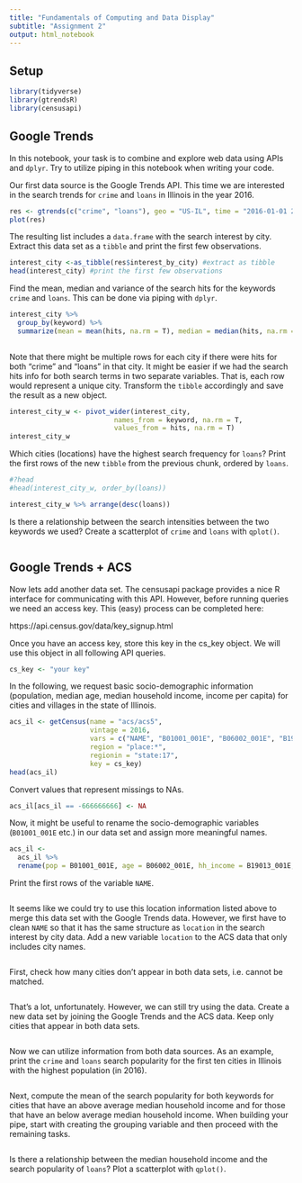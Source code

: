 ```yaml
---
title: "Fundamentals of Computing and Data Display"
subtitle: "Assignment 2"
output: html_notebook
---
```


## Setup

```r
library(tidyverse)
library(gtrendsR)
library(censusapi)
```

## Google Trends

In this notebook, your task is to combine and explore web data using APIs and `dplyr`. Try to utilize piping in this notebook when writing your code.

Our first data source is the Google Trends API. This time we are interested in the search trends for `crime` and `loans` in Illinois in the year 2016.

```r
res <- gtrends(c("crime", "loans"), geo = "US-IL", time = "2016-01-01 2016-12-31", low_search_volume = TRUE)
plot(res) 
```

The resulting list includes a `data.frame` with the search interest by city. Extract this data set as a `tibble` and print the first few observations.

```r
interest_city <-as_tibble(res$interest_by_city) #extract as tibble
head(interest_city) #print the first few observations
```

Find the mean, median and variance of the search hits for the keywords `crime` and `loans`. This can be done via piping with `dplyr`.

```r
interest_city %>% 
  group_by(keyword) %>%
  summarize(mean = mean(hits, na.rm = T), median = median(hits, na.rm = T), variance = var(hits, na.rm = T))
  
```

Note that there might be multiple rows for each city if there were hits for both "crime" and "loans" in that city. It might be easier if we had the search hits info for both search terms in two separate variables. That is, each row would represent a unique city. Transform the `tibble` accordingly and save the result as a new object.

```r
interest_city_w <- pivot_wider(interest_city, 
                          names_from = keyword, na.rm = T, 
                          values_from = hits, na.rm = T)
interest_city_w 
```

Which cities (locations) have the highest search frequency for `loans`? Print the first rows of the new `tibble` from the previous chunk, ordered by `loans`.

```r
#?head
#head(interest_city_w, order_by(loans))

interest_city_w %>% arrange(desc(loans))
```

Is there a relationship between the search intensities between the two keywords we used? Create a scatterplot of `crime` and `loans` with `qplot()`.

```r

```

## Google Trends + ACS

Now lets add another data set. The censusapi package provides a nice R interface for communicating with this API. However, before running queries we need an access key. This (easy) process can be completed here:

https://api.census.gov/data/key_signup.html

Once you have an access key, store this key in the cs_key object. We will use this object in all following API queries.

```r
cs_key <- "your key"
```

In the following, we request basic socio-demographic information (population, median age, median household income, income per capita) for cities and villages in the state of Illinois.

```r
acs_il <- getCensus(name = "acs/acs5",
                    vintage = 2016, 
                    vars = c("NAME", "B01001_001E", "B06002_001E", "B19013_001E", "B19301_001E"), 
                    region = "place:*", 
                    regionin = "state:17",
                    key = cs_key)
head(acs_il)
```

Convert values that represent missings to NAs.

```r
acs_il[acs_il == -666666666] <- NA
```

Now, it might be useful to rename the socio-demographic variables (`B01001_001E` etc.) in our data set and assign more meaningful names. 

```r
acs_il <-
  acs_il %>%
  rename(pop = B01001_001E, age = B06002_001E, hh_income = B19013_001E, income = B19301_001E)
```

Print the first rows of the variable `NAME`.

```r

```

It seems like we could try to use this location information listed above to merge this data set with the Google Trends data. However, we first have to clean `NAME` so that it has the same structure as `location` in the search interest by city data. Add a new variable `location` to the ACS data that only includes city names. 

```r

```

First, check how many cities don't appear in both data sets, i.e. cannot be matched.

```r

```

That's a lot, unfortunately. However, we can still try using the data. Create a new data set by joining the Google Trends and the ACS data. Keep only cities that appear in both data sets. 

```r

```

Now we can utilize information from both data sources. As an example, print the `crime` and `loans` search popularity for the first ten cities in Illinois with the highest population (in 2016).

```r

```

Next, compute the mean of the search popularity for both keywords for cities that have an above average median household income and for those that have an below average median household income. When building your pipe, start with creating the grouping variable and then proceed with the remaining tasks.

```r

```

Is there a relationship between the median household income and the search popularity of `loans`? Plot a scatterplot with `qplot()`.

```r

```
